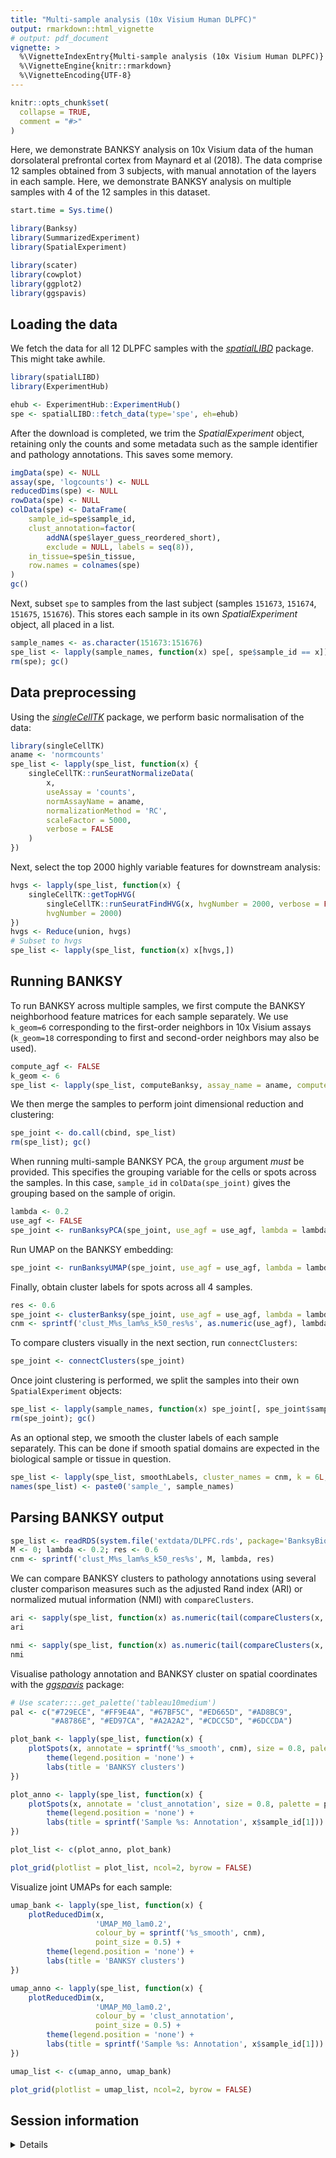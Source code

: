 ```yaml
---
title: "Multi-sample analysis (10x Visium Human DLPFC)"
output: rmarkdown::html_vignette
# output: pdf_document
vignette: >
  %\VignetteIndexEntry{Multi-sample analysis (10x Visium Human DLPFC)}
  %\VignetteEngine{knitr::rmarkdown}
  %\VignetteEncoding{UTF-8}
---
```


```r
knitr::opts_chunk$set(
  collapse = TRUE,
  comment = "#>"
)
```

Here, we demonstrate BANKSY analysis on 10x Visium data of the human 
dorsolateral prefrontal cortex from Maynard et al (2018). The data comprise 12 
samples obtained from 3 subjects, with manual annotation of the layers in each 
sample. Here, we demonstrate BANKSY analysis on multiple samples with 4 of the
12 samples in this dataset.

```r
start.time = Sys.time()
```

```r
library(Banksy)
library(SummarizedExperiment)
library(SpatialExperiment)

library(scater)
library(cowplot)
library(ggplot2)
library(ggspavis)
```

## Loading the data

We fetch the data for all 12 DLPFC samples with the [*spatialLIBD*](https://bioconductor.org/packages/release/data/experiment/html/spatialLIBD.html) 
package. This might take awhile.

```r
library(spatialLIBD)
library(ExperimentHub)

ehub <- ExperimentHub::ExperimentHub()
spe <- spatialLIBD::fetch_data(type='spe', eh=ehub)
```

After the download is completed, we trim the *SpatialExperiment* object, 
retaining only the counts and some metadata such as the sample identifier and pathology annotations. This saves some memory.

```r
imgData(spe) <- NULL
assay(spe, 'logcounts') <- NULL
reducedDims(spe) <- NULL
rowData(spe) <- NULL
colData(spe) <- DataFrame(
    sample_id=spe$sample_id,
    clust_annotation=factor(
        addNA(spe$layer_guess_reordered_short), 
        exclude = NULL, labels = seq(8)),
    in_tissue=spe$in_tissue,
    row.names = colnames(spe)
)
gc()
```

Next, subset `spe` to samples from the last subject (samples `151673`, 
`151674`, `151675`, `151676`). This stores each sample in its own 
*SpatialExperiment* object, all placed in a list.

```r
sample_names <- as.character(151673:151676)
spe_list <- lapply(sample_names, function(x) spe[, spe$sample_id == x])
rm(spe); gc()
```

## Data preprocessing

Using the [*singleCellTK*](https://bioconductor.org/packages/release/bioc/html/singleCellTK.html) 
package, we perform basic normalisation of the data:

```r
library(singleCellTK)
aname <- 'normcounts'
spe_list <- lapply(spe_list, function(x) {
    singleCellTK::runSeuratNormalizeData(
        x,
        useAssay = 'counts',
        normAssayName = aname,
        normalizationMethod = 'RC',
        scaleFactor = 5000,
        verbose = FALSE
    )
})
```

Next, select the top 2000 highly variable features for downstream analysis:

```r
hvgs <- lapply(spe_list, function(x) {
    singleCellTK::getTopHVG(
        singleCellTK::runSeuratFindHVG(x, hvgNumber = 2000, verbose = FALSE),
        hvgNumber = 2000)
})
hvgs <- Reduce(union, hvgs)
# Subset to hvgs
spe_list <- lapply(spe_list, function(x) x[hvgs,])
```

## Running BANKSY

To run BANKSY across multiple samples, we first compute the BANKSY neighborhood
feature matrices for each sample separately. We use `k_geom=6` corresponding to
the first-order neighbors in 10x Visium assays (`k_geom=18` corresponding to 
first and second-order neighbors may also be used).

```r
compute_agf <- FALSE
k_geom <- 6
spe_list <- lapply(spe_list, computeBanksy, assay_name = aname, compute_agf = compute_agf, k_geom = k_geom)
```

We then merge the samples to perform joint dimensional reduction and 
clustering:

```r
spe_joint <- do.call(cbind, spe_list)
rm(spe_list); gc()
```

When running multi-sample BANKSY PCA, the `group` argument *must* be provided. 
This specifies the grouping variable for the cells or spots across the samples.
In this case, `sample_id` in `colData(spe_joint)` gives the grouping based on
the sample of origin.

```r
lambda <- 0.2
use_agf <- FALSE
spe_joint <- runBanksyPCA(spe_joint, use_agf = use_agf, lambda = lambda, group = 'sample_id', seed = 1000)
```

Run UMAP on the BANKSY embedding:

```r
spe_joint <- runBanksyUMAP(spe_joint, use_agf = use_agf, lambda = lambda, seed = 1000)
```

Finally, obtain cluster labels for spots across all 4 samples. 

```r
res <- 0.6
spe_joint <- clusterBanksy(spe_joint, use_agf = use_agf, lambda = lambda, resolution = res, seed = 1000)
cnm <- sprintf('clust_M%s_lam%s_k50_res%s', as.numeric(use_agf), lambda, res)
```

To compare clusters visually in the next section, run `connectClusters`:

```r
spe_joint <- connectClusters(spe_joint)
```

Once joint clustering is performed, we split the samples into their own
`SpatialExperiment` objects:

```r
spe_list <- lapply(sample_names, function(x) spe_joint[, spe_joint$sample_id == x])
rm(spe_joint); gc()
```

As an optional step, we smooth the cluster labels of each sample separately. 
This can be done if smooth spatial domains are expected in the biological 
sample or tissue in question.

```r
spe_list <- lapply(spe_list, smoothLabels, cluster_names = cnm, k = 6L, verbose = FALSE)
names(spe_list) <- paste0('sample_', sample_names)
```

## Parsing BANKSY output

```r
spe_list <- readRDS(system.file('extdata/DLPFC.rds', package='BanksyBioc'))
M <- 0; lambda <- 0.2; res <- 0.6
cnm <- sprintf('clust_M%s_lam%s_k50_res%s', M, lambda, res)
```

We can compare BANKSY clusters to pathology annotations using several cluster
comparison measures such as the adjusted Rand index (ARI) or normalized mutual
information (NMI) with `compareClusters`. 

```r
ari <- sapply(spe_list, function(x) as.numeric(tail(compareClusters(x, func='ARI')[,1], n=1)))
ari
```

```r
nmi <- sapply(spe_list, function(x) as.numeric(tail(compareClusters(x, func='NMI')[,1], n=1)))
nmi
```

Visualise pathology annotation and BANKSY cluster on spatial coordinates with 
the [*ggspavis*](https://bioconductor.org/packages/ggspavis) package:

```r
# Use scater:::.get_palette('tableau10medium')
pal <- c("#729ECE", "#FF9E4A", "#67BF5C", "#ED665D", "#AD8BC9", 
         "#A8786E", "#ED97CA", "#A2A2A2", "#CDCC5D", "#6DCCDA")

plot_bank <- lapply(spe_list, function(x) {
    plotSpots(x, annotate = sprintf('%s_smooth', cnm), size = 0.8, palette = pal) +
        theme(legend.position = 'none') +
        labs(title = 'BANKSY clusters')
})

plot_anno <- lapply(spe_list, function(x) {
    plotSpots(x, annotate = 'clust_annotation', size = 0.8, palette = pal) +
        theme(legend.position = 'none') +
        labs(title = sprintf('Sample %s: Annotation', x$sample_id[1]))
})

plot_list <- c(plot_anno, plot_bank)

plot_grid(plotlist = plot_list, ncol=2, byrow = FALSE)
```

Visualize joint UMAPs for each sample:

```r
umap_bank <- lapply(spe_list, function(x) {
    plotReducedDim(x,
                   'UMAP_M0_lam0.2',
                   colour_by = sprintf('%s_smooth', cnm),
                   point_size = 0.5) +
        theme(legend.position = 'none') +
        labs(title = 'BANKSY clusters')
})

umap_anno <- lapply(spe_list, function(x) {
    plotReducedDim(x,
                   'UMAP_M0_lam0.2',
                   colour_by = 'clust_annotation',
                   point_size = 0.5) +
        theme(legend.position = 'none') +
        labs(title = sprintf('Sample %s: Annotation', x$sample_id[1]))
})

umap_list <- c(umap_anno, umap_bank)

plot_grid(plotlist = umap_list, ncol=2, byrow = FALSE)

```

## Session information

<details>

```r
sessionInfo()
```

</details>
